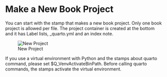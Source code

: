 

# Make a New Book Project

You can start with the stamp that makes a new book project.
Only one book project is allowed per file.
The project container is created at the bottom and it has Label lists, _quarto.yml and an index note.

![New Project](screenshots/newproject01.png)

If you use a virtual environment with Python and the stamps about quarto command, please set $Q_VenvActivateBinPath.
Before calling quarto commands, the stamps activate the virtual environment.





